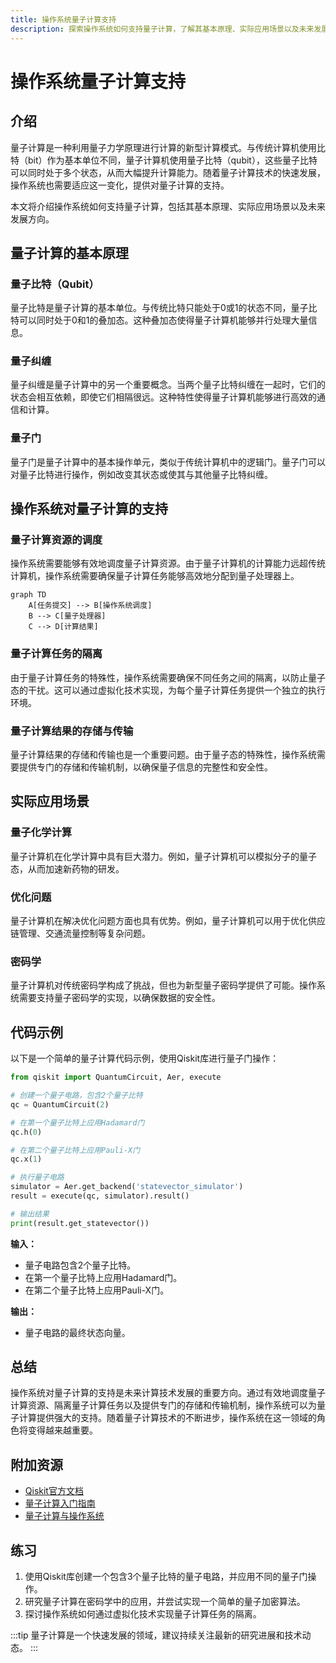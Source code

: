 ```yaml
---
title: 操作系统量子计算支持
description: 探索操作系统如何支持量子计算，了解其基本原理、实际应用场景以及未来发展方向。
---
```


# 操作系统量子计算支持

## 介绍

量子计算是一种利用量子力学原理进行计算的新型计算模式。与传统计算机使用比特（bit）作为基本单位不同，量子计算机使用量子比特（qubit），这些量子比特可以同时处于多个状态，从而大幅提升计算能力。随着量子计算技术的快速发展，操作系统也需要适应这一变化，提供对量子计算的支持。

本文将介绍操作系统如何支持量子计算，包括其基本原理、实际应用场景以及未来发展方向。

## 量子计算的基本原理

### 量子比特（Qubit）

量子比特是量子计算的基本单位。与传统比特只能处于0或1的状态不同，量子比特可以同时处于0和1的叠加态。这种叠加态使得量子计算机能够并行处理大量信息。

### 量子纠缠

量子纠缠是量子计算中的另一个重要概念。当两个量子比特纠缠在一起时，它们的状态会相互依赖，即使它们相隔很远。这种特性使得量子计算机能够进行高效的通信和计算。

### 量子门

量子门是量子计算中的基本操作单元，类似于传统计算机中的逻辑门。量子门可以对量子比特进行操作，例如改变其状态或使其与其他量子比特纠缠。

## 操作系统对量子计算的支持

### 量子计算资源的调度

操作系统需要能够有效地调度量子计算资源。由于量子计算机的计算能力远超传统计算机，操作系统需要确保量子计算任务能够高效地分配到量子处理器上。

```mermaid
graph TD
    A[任务提交] --> B[操作系统调度]
    B --> C[量子处理器]
    C --> D[计算结果]
```

### 量子计算任务的隔离

由于量子计算任务的特殊性，操作系统需要确保不同任务之间的隔离，以防止量子态的干扰。这可以通过虚拟化技术实现，为每个量子计算任务提供一个独立的执行环境。

### 量子计算结果的存储与传输

量子计算结果的存储和传输也是一个重要问题。由于量子态的特殊性，操作系统需要提供专门的存储和传输机制，以确保量子信息的完整性和安全性。

## 实际应用场景

### 量子化学计算

量子计算机在化学计算中具有巨大潜力。例如，量子计算机可以模拟分子的量子态，从而加速新药物的研发。

### 优化问题

量子计算机在解决优化问题方面也具有优势。例如，量子计算机可以用于优化供应链管理、交通流量控制等复杂问题。

### 密码学

量子计算机对传统密码学构成了挑战，但也为新型量子密码学提供了可能。操作系统需要支持量子密码学的实现，以确保数据的安全性。

## 代码示例

以下是一个简单的量子计算代码示例，使用Qiskit库进行量子门操作：

```python
from qiskit import QuantumCircuit, Aer, execute

# 创建一个量子电路，包含2个量子比特
qc = QuantumCircuit(2)

# 在第一个量子比特上应用Hadamard门
qc.h(0)

# 在第二个量子比特上应用Pauli-X门
qc.x(1)

# 执行量子电路
simulator = Aer.get_backend('statevector_simulator')
result = execute(qc, simulator).result()

# 输出结果
print(result.get_statevector())
```

**输入：**
- 量子电路包含2个量子比特。
- 在第一个量子比特上应用Hadamard门。
- 在第二个量子比特上应用Pauli-X门。

**输出：**
- 量子电路的最终状态向量。

## 总结

操作系统对量子计算的支持是未来计算技术发展的重要方向。通过有效地调度量子计算资源、隔离量子计算任务以及提供专门的存储和传输机制，操作系统可以为量子计算提供强大的支持。随着量子计算技术的不断进步，操作系统在这一领域的角色将变得越来越重要。

## 附加资源

- [Qiskit官方文档](https://qiskit.org/documentation/)
- [量子计算入门指南](https://quantum-computing.ibm.com/composer/docs/iqx/guide)
- [量子计算与操作系统](https://arxiv.org/abs/2005.13409)

## 练习

1. 使用Qiskit库创建一个包含3个量子比特的量子电路，并应用不同的量子门操作。
2. 研究量子计算在密码学中的应用，并尝试实现一个简单的量子加密算法。
3. 探讨操作系统如何通过虚拟化技术实现量子计算任务的隔离。

:::tip
量子计算是一个快速发展的领域，建议持续关注最新的研究进展和技术动态。
:::